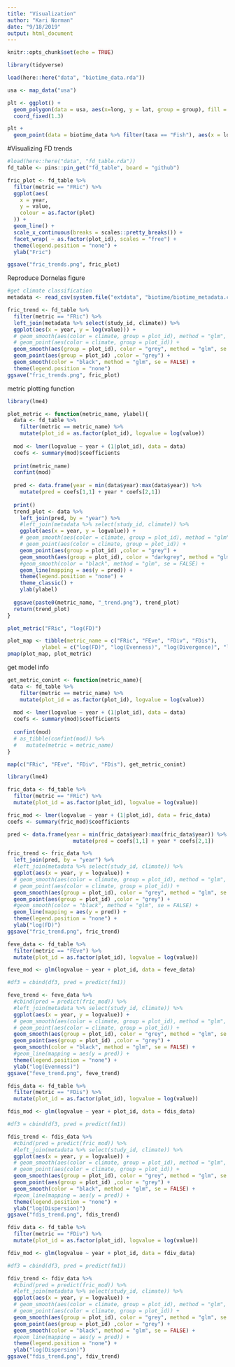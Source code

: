 ```yaml
---
title: "Visualization"
author: "Kari Norman"
date: "9/18/2019"
output: html_document
---
```


```r
knitr::opts_chunk$set(echo = TRUE)
```

```r
library(tidyverse)
```

```r
load(here::here("data", "biotime_data.rda"))
```

```r
usa <- map_data("usa")

plt <- ggplot() +
  geom_polygon(data = usa, aes(x=long, y = lat, group = group), fill = NA, color = "black") +
  coord_fixed(1.3)

plt +
  geom_point(data = biotime_data %>% filter(taxa == "Fish"), aes(x = longitude, y = latitude), color = "black", size = .25)

```

#Visualizing FD trends
```r
#load(here::here("data", "fd_table.rda"))
fd_table <- pins::pin_get("fd_table", board = "github")

fric_plot <- fd_table %>%
  filter(metric == "FRic") %>%
  ggplot(aes(
    x = year,
    y = value,
    colour = as.factor(plot)
  )) +
  geom_line() +
  scale_x_continuous(breaks = scales::pretty_breaks()) +
  facet_wrap( ~ as.factor(plot_id), scales = "free") +
  theme(legend.position = "none") +
  ylab("Fric")

ggsave("fric_trends.png", fric_plot)
```

Reproduce Dornelas figure
```r
#get climate classification
metadata <- read_csv(system.file("extdata", "biotime/biotime_metadata.csv", package = "biodivTS"))

fric_trend <- fd_table %>%
  filter(metric == "FRic") %>%
  left_join(metadata %>% select(study_id, climate)) %>%
  ggplot(aes(x = year, y = log(value))) +
  # geom_smooth(aes(color = climate, group = plot_id), method = "glm", se = FALSE) +
  # geom_point(aes(color = climate, group = plot_id)) +
  geom_smooth(aes(group = plot_id), color = "grey", method = "glm", se = FALSE) +
  geom_point(aes(group = plot_id) ,color = "grey") +
  geom_smooth(color = "black", method = "glm", se = FALSE) +
  theme(legend.position = "none") 
ggsave("fric_trends.png", fric_plot)
```

metric plotting function
```r
library(lme4)

plot_metric <- function(metric_name, ylabel){
  data <- fd_table %>%
    filter(metric == metric_name) %>%
    mutate(plot_id = as.factor(plot_id), logvalue = log(value))
  
  mod <- lmer(logvalue ~ year + (1|plot_id), data = data)
  coefs <- summary(mod)$coefficients
  
  print(metric_name) 
  confint(mod)
  
  pred <- data.frame(year = min(data$year):max(data$year)) %>%
    mutate(pred = coefs[1,1] + year * coefs[2,1])
  
  print()
  trend_plot <- data %>%
    left_join(pred, by = "year") %>%
    #left_join(metadata %>% select(study_id, climate)) %>%
    ggplot(aes(x = year, y = logvalue)) +
    # geom_smooth(aes(color = climate, group = plot_id), method = "glm", se = FALSE) +
    # geom_point(aes(color = climate, group = plot_id)) +
    geom_point(aes(group = plot_id) ,color = "grey") +
    geom_smooth(aes(group = plot_id), color = "darkgrey", method = "glm", se = FALSE) +
    #geom_smooth(color = "black", method = "glm", se = FALSE) +
    geom_line(mapping = aes(y = pred)) +
    theme(legend.position = "none") +
    theme_classic() +
    ylab(ylabel)
  
  ggsave(paste0(metric_name, "_trend.png"), trend_plot)
  return(trend_plot)
}

plot_metric("FRic", "log(FD)")

plot_map <- tibble(metric_name = c("FRic", "FEve", "FDiv", "FDis"), 
           ylabel = c("log(FD)", "log(Evenness)", "log(Divergence)", "log(Dispersion)"))
pmap(plot_map, plot_metric)
```

get model info
```r
get_metric_conint <- function(metric_name){
 data <- fd_table %>%
    filter(metric == metric_name) %>%
    mutate(plot_id = as.factor(plot_id), logvalue = log(value))
  
  mod <- lmer(logvalue ~ year + (1|plot_id), data = data)
  coefs <- summary(mod)$coefficients
  
  confint(mod)
  # as_tibble(confint(mod)) %>%
  #   mutate(metric = metric_name)
}

map(c("FRic", "FEve", "FDiv", "FDis"), get_metric_conint)
```

```r
library(lme4)

fric_data <- fd_table %>%
  filter(metric == "FRic") %>%
  mutate(plot_id = as.factor(plot_id), logvalue = log(value))

fric_mod <- lmer(logvalue ~ year + (1|plot_id), data = fric_data)
coefs <- summary(fric_mod)$coefficients

pred <- data.frame(year = min(fric_data$year):max(fric_data$year)) %>%
                     mutate(pred = coefs[1,1] + year * coefs[2,1])

fric_trend <- fric_data %>%
  left_join(pred, by = "year") %>%
  #left_join(metadata %>% select(study_id, climate)) %>%
  ggplot(aes(x = year, y = logvalue)) +
  # geom_smooth(aes(color = climate, group = plot_id), method = "glm", se = FALSE) +
  # geom_point(aes(color = climate, group = plot_id)) +
  geom_smooth(aes(group = plot_id), color = "grey", method = "glm", se = FALSE) +
  geom_point(aes(group = plot_id) ,color = "grey") +
  #geom_smooth(color = "black", method = "glm", se = FALSE) +
  geom_line(mapping = aes(y = pred)) +
  theme(legend.position = "none") +
  ylab("log(FD)")
ggsave("fric_trend.png", fric_trend)
```

```r
feve_data <- fd_table %>%
  filter(metric == "FEve") %>%
  mutate(plot_id = as.factor(plot_id), logvalue = log(value))

feve_mod <- glm(logvalue ~ year + plot_id, data = feve_data)

#df3 = cbind(df3, pred = predict(fm1))

feve_trend <- feve_data %>%
  #cbind(pred = predict(fric_mod)) %>%
  #left_join(metadata %>% select(study_id, climate)) %>%
  ggplot(aes(x = year, y = logvalue)) +
  # geom_smooth(aes(color = climate, group = plot_id), method = "glm", se = FALSE) +
  # geom_point(aes(color = climate, group = plot_id)) +
  geom_smooth(aes(group = plot_id), color = "grey", method = "glm", se = FALSE) +
  geom_point(aes(group = plot_id) ,color = "grey") +
  geom_smooth(color = "black", method = "glm", se = FALSE) +
  #geom_line(mapping = aes(y = pred)) +
  theme(legend.position = "none") +
  ylab("log(Evenness)")
ggsave("feve_trend.png", feve_trend)
```

```r
fdis_data <- fd_table %>%
  filter(metric == "FDis") %>%
  mutate(plot_id = as.factor(plot_id), logvalue = log(value))

fdis_mod <- glm(logvalue ~ year + plot_id, data = fdis_data)

#df3 = cbind(df3, pred = predict(fm1))

fdis_trend <- fdis_data %>%
  #cbind(pred = predict(fric_mod)) %>%
  #left_join(metadata %>% select(study_id, climate)) %>%
  ggplot(aes(x = year, y = logvalue)) +
  # geom_smooth(aes(color = climate, group = plot_id), method = "glm", se = FALSE) +
  # geom_point(aes(color = climate, group = plot_id)) +
  geom_smooth(aes(group = plot_id), color = "grey", method = "glm", se = FALSE) +
  geom_point(aes(group = plot_id) ,color = "grey") +
  geom_smooth(color = "black", method = "glm", se = FALSE) +
  #geom_line(mapping = aes(y = pred)) +
  theme(legend.position = "none") +
  ylab("log(Dispersion)")
ggsave("fdis_trend.png", fdis_trend)
```

```r
fdiv_data <- fd_table %>%
  filter(metric == "FDiv") %>%
  mutate(plot_id = as.factor(plot_id), logvalue = log(value))

fdiv_mod <- glm(logvalue ~ year + plot_id, data = fdiv_data)

#df3 = cbind(df3, pred = predict(fm1))

fdiv_trend <- fdiv_data %>%
  #cbind(pred = predict(fric_mod)) %>%
  #left_join(metadata %>% select(study_id, climate)) %>%
  ggplot(aes(x = year, y = logvalue)) +
  # geom_smooth(aes(color = climate, group = plot_id), method = "glm", se = FALSE) +
  # geom_point(aes(color = climate, group = plot_id)) +
  geom_smooth(aes(group = plot_id), color = "grey", method = "glm", se = FALSE) +
  geom_point(aes(group = plot_id) ,color = "grey") +
  geom_smooth(color = "black", method = "glm", se = FALSE) +
  #geom_line(mapping = aes(y = pred)) +
  theme(legend.position = "none") +
  ylab("log(Dispersion)")
ggsave("fdis_trend.png", fdiv_trend)
```

